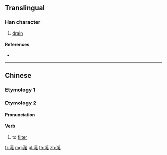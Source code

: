 {{character info/new}}
{{also|潷}}
==Translingual==

===Han character===
{{Han char|rn=85|rad=水|as=10|sn=13|four=|canj=EHHU}}

# [[drain]]

====References====
* {{Han ref|kx=0643.190|dkj=18048|hdz=31699.130|uh=6ED7|ud=28375}}

----
==Chinese==
{{zh-forms}}

===Etymology 1===
{{zh-from|潷}}

===Etymology 2===

====Pronunciation====
{{zh-pron
|m=běi
|m-s=bi2
|c=bat1/bei3
|cat=v
}}

====Verb====
{{zh-verb}}
# {{lb|zh|Sichuanese}} to [[filter]]

[[fr:滗]]
[[mg:滗]]
[[pl:滗]]
[[th:滗]]
[[zh:滗]]